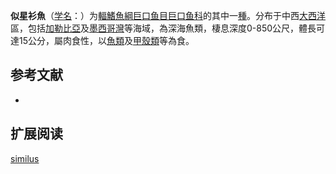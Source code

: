 {{Speciesbox
| name = 似星衫魚
| status = NE
| status_system = IUCN3.1
| image = Fish4104_-_Flickr_-_NOAA_Photo_Library.jpg
| genus = Astronesthes
| species = similus
| authority = [[Parr|Parr]], 1927
| synonyms = *''Astronesthes similis''<br /><small>Parr, 1927</small>
}}

'''似星衫魚'''（[[学名|学名]]：{{lang|la|''Astronesthes similus''}}）为[[輻鰭魚綱|輻鰭魚綱]][[巨口鱼目|巨口鱼目]][[巨口鱼科|巨口鱼科]]的其中一[[種|種]]。分布于中西[[大西洋|大西洋]]區，包括[[加勒比亞|加勒比亞]]及[[墨西哥灣|墨西哥灣]]等海域，為深海魚類，棲息深度0-850公尺，體長可達15公分，屬肉食性，以[[魚類|魚類]]及[[甲殼類|甲殼類]]等為食。

== 参考文献 ==
{{refbegin}}
*{{FishBase_species|genus=Astronesthes|species=similus|year=2012|month=2}}
{{refend}}

== 扩展阅读 ==
{{refbegin}}
{{wikispecies-inline|Astronesthes similus|似星衫魚}}
{{refend}}
{{Taxonbar|from=Q2678930}}

[[Category:星衫魚屬|similus]]